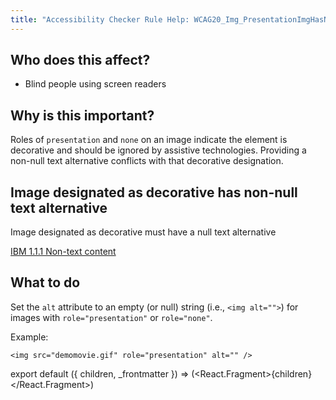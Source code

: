 ```yaml
---
title: "Accessibility Checker Rule Help: WCAG20_Img_PresentationImgHasNonNullAlt"
---
```


<div className="toolHelp">
<Row>
<Column colLg={5} colMd={3} colSm={4} className="toolLeft">

## Who does this affect?

* Blind people using screen readers


## Why is this important?

Roles of `presentation` and `none` on an image indicate the element is decorative and should be ignored by assistive technologies. Providing a non-null text alternative conflicts with that decorative designation.

</Column>
<Column colLg={11} colMd={5} colSm={4} className="toolMain">

<div id="locLevel"></div>

## Image designated as decorative has non-null text alternative
Image designated as decorative must have a null text alternative

[IBM 1.1.1 Non-text content](http://www.ibm.com/able/guidelines/ci162/non_text_content.html)

<div id="locSnippet"></div>

## What to do

Set the `alt` attribute to an empty (or null) string (i.e., `<img alt="">`) for images with `role="presentation"` or `role="none"`.

Example:

```<img src="demomovie.gif" role="presentation" alt="" />```

</Column>
</Row>
</div>

export default ({ children, _frontmatter }) => (<React.Fragment>{children}</React.Fragment>)